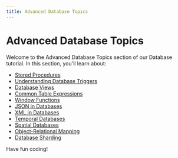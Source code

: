 ```yaml
---
title: Advanced Database Topics
---
```


# Advanced Database Topics

Welcome to the Advanced Database Topics section of our Database tutorial. In this section, you'll learn about:

- [Stored Procedures](./0-stored-procedures.mdx)
- [Understanding Database Triggers](./1-triggers.mdx)
- [Database Views](./2-views.mdx)
- [Common Table Expressions](./3-common-table-expressions.mdx)
- [Window Functions](./4-window-functions.mdx)
- [JSON in Databases](./5-json-in-databases.mdx)
- [XML in Databases](./6-xml-in-databases.mdx)
- [Temporal Databases](./7-temporal-databases.mdx)
- [Spatial Databases](./8-spatial-databases.mdx)
- [Object-Relational Mapping](./9-object-relational-mapping.mdx)
- [Database Sharding](./10-database-sharding.mdx)

Have fun coding!